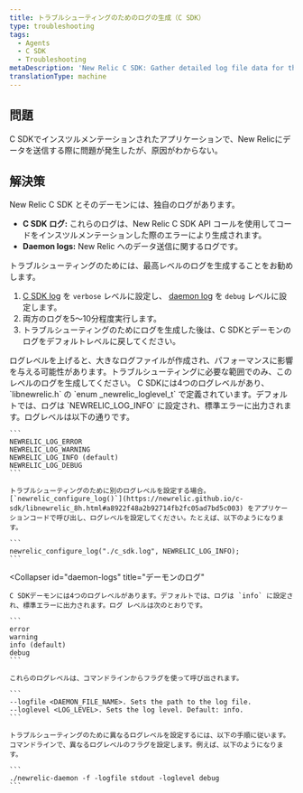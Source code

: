 ```yaml
---
title: トラブルシューティングのためのログの生成（C SDK）
type: troubleshooting
tags:
  - Agents
  - C SDK
  - Troubleshooting
metaDescription: 'New Relic C SDK: Gather detailed log file data for the SDK and daemon to diagnose problems, then return logs to their default levels.'
translationType: machine
---
```


## 問題

C SDKでインスツルメンテーションされたアプリケーションで、New Relicにデータを送信する際に問題が発生したが、原因がわからない。

## 解決策

New Relic C SDK とそのデーモンには、独自のログがあります。

* **C SDK ログ:** これらのログは、New Relic C SDK API コールを使用してコードをインスツルメンテーションした際のエラーにより生成されます。
* **Daemon logs:** New Relic へのデータ送信に関するログです。

トラブルシューティングのためには、最高レベルのログを生成することをお勧めします。

1. [C SDK log](#c-sdk-logs) を `verbose` レベルに設定し、 [daemon log](#daemon-logs) を `debug` レベルに設定します。
2. 両方のログを5～10分程度実行します。
3. トラブルシューティングのためにログを生成した後は、C SDKとデーモンのログをデフォルトレベルに戻してください。

<Callout variant="caution">
  ログレベルを上げると、大きなログファイルが作成され、パフォーマンスに影響を与える可能性があります。トラブルシューティングに必要な範囲でのみ、このレベルのログを生成してください。
</Callout>

<CollapserGroup>
  <Collapser
    id="c-sdk-logs"
    title="C SDKログ"
  >
    C SDKには4つのログレベルがあり、 `libnewrelic.h` の `enum _newrelic_loglevel_t` で定義されています。デフォルトでは、ログは `NEWRELIC_LOG_INFO` に設定され、標準エラーに出力されます。ログレベルは以下の通りです。

    ```
    NEWRELIC_LOG_ERROR
    NEWRELIC_LOG_WARNING
    NEWRELIC_LOG_INFO (default)
    NEWRELIC_LOG_DEBUG
    ```

    トラブルシューティングのために別のログレベルを設定する場合。 [`newrelic_configure_log()`](https://newrelic.github.io/c-sdk/libnewrelic_8h.html#a8922f48a2b92714fb2fc05ad7bd5c003) をアプリケーションコードで呼び出し、ログレベルを設定してください。たとえば、以下のようになります。

    ```
    newrelic_configure_log("./c_sdk.log", NEWRELIC_LOG_INFO);
    ```
  </Collapser>

  <Collapser
    id="daemon-logs"
    title="デーモンのログ"
  >
    C SDKデーモンには4つのログレベルがあります。デフォルトでは、ログは `info` に設定され、標準エラーに出力されます。ログ レベルは次のとおりです。

    ```
    error
    warning
    info (default)
    debug
    ```

    これらのログレベルは、コマンドラインからフラグを使って呼び出されます。

    ```
    --logfile <DAEMON_FILE_NAME>. Sets the path to the log file.
    --loglevel <LOG_LEVEL>. Sets the log level. Default: info.
    ```

    トラブルシューティングのために異なるログレベルを設定するには、以下の手順に従います。コマンドラインで、異なるログレベルのフラグを設定します。例えば、以下のようになります。

    ```
    ./newrelic-daemon -f -logfile stdout -loglevel debug
    ```
  </Collapser>
</CollapserGroup>